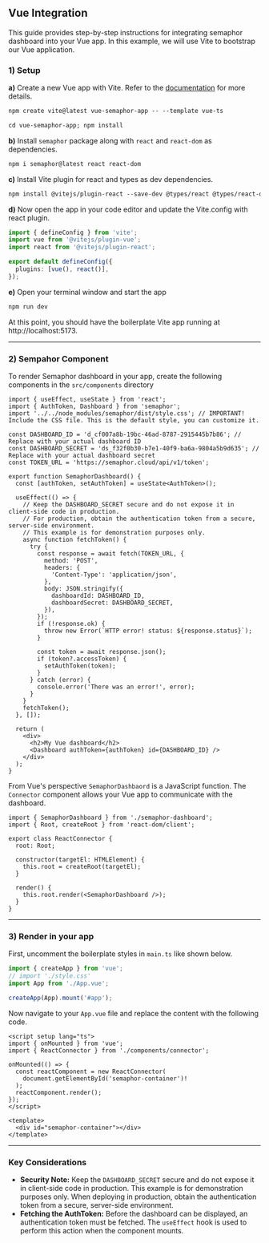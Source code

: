 ## Vue Integration

This guide provides step-by-step instructions for integrating semaphor dashboard into your Vue app. In this example, we will use Vite to bootstrap our Vue application.

### 1) Setup

**a)** Create a new Vue app with Vite. Refer to the [documentation](https://vitejs.dev/guide/#scaffolding-your-first-vite-project) for more details.

```markdown copy
npm create vite@latest vue-semaphor-app -- --template vue-ts
```

```markdown copy
cd vue-semaphor-app; npm install
```

**b)** Install `semaphor` package along with `react` and `react-dom` as dependencies.

```markdown copy
npm i semaphor@latest react react-dom
```

**c)** Install Vite plugin for react and types as dev dependencies.

```markdown copy
npm install @vitejs/plugin-react --save-dev @types/react @types/react-dom --save-dev
```

**d)** Now open the app in your code editor and update the Vite.config with react plugin.

```ts copy filename="./vite.config.ts"
import { defineConfig } from 'vite';
import vue from '@vitejs/plugin-vue';
import react from '@vitejs/plugin-react';

export default defineConfig({
  plugins: [vue(), react()],
});
```

**e)** Open your terminal window and start the app

```markdown copy
npm run dev
```

At this point, you should have the boilerplate Vite app running at http://localhost:5173.

---

### 2) Sempahor Component

To render Semaphor dashboard in your app, create the following components in the `src/components` directory

```tsx {3-7} copy filename="src/components/sempahor-dashboard.tsx"
import { useEffect, useState } from 'react';
import { AuthToken, Dashboard } from 'semaphor';
import '../../node_modules/semaphor/dist/style.css'; // IMPORTANT! Include the CSS file. This is the default style, you can customize it.

const DASHBOARD_ID = 'd_cf007a8b-19bc-46ad-8787-2915445b7b86'; // Replace with your actual dashboard ID
const DASHBOARD_SECRET = 'ds_f32f0b30-b7e1-40f9-ba6a-9804a5b9d635'; // Replace with your actual dashboard secret
const TOKEN_URL = 'https://semaphor.cloud/api/v1/token';

export function SemaphorDashboard() {
  const [authToken, setAuthToken] = useState<AuthToken>();

  useEffect(() => {
    // Keep the DASHBOARD_SECRET secure and do not expose it in client-side code in production.
    // For production, obtain the authentication token from a secure, server-side environment.
    // This example is for demonstration purposes only.
    async function fetchToken() {
      try {
        const response = await fetch(TOKEN_URL, {
          method: 'POST',
          headers: {
            'Content-Type': 'application/json',
          },
          body: JSON.stringify({
            dashboardId: DASHBOARD_ID,
            dashboardSecret: DASHBOARD_SECRET,
          }),
        });
        if (!response.ok) {
          throw new Error(`HTTP error! status: ${response.status}`);
        }

        const token = await response.json();
        if (token?.accessToken) {
          setAuthToken(token);
        }
      } catch (error) {
        console.error('There was an error!', error);
      }
    }
    fetchToken();
  }, []);

  return (
    <div>
      <h2>My Vue dashboard</h2>
      <Dashboard authToken={authToken} id={DASHBOARD_ID} />
    </div>
  );
}
```

From Vue's perspective `SemaphorDashbaord` is a JavaScript function. The `Connector` component allows your Vue app to communicate with the dashboard.

```tsx copy filename="src/component/connector.tsx"
import { SemaphorDashboard } from './semaphor-dashboard';
import { Root, createRoot } from 'react-dom/client';

export class ReactConnector {
  root: Root;

  constructor(targetEl: HTMLElement) {
    this.root = createRoot(targetEl);
  }

  render() {
    this.root.render(<SemaphorDashboard />);
  }
}
```

---

### 3) Render in your app

First, uncomment the boilerplate styles in `main.ts` like shown below.

```ts filename="src/main.ts"
import { createApp } from 'vue';
// import './style.css'
import App from './App.vue';

createApp(App).mount('#app');
```

Now navigate to your `App.vue` file and replace the content with the following code.

```vue copy filename="src/App.vue"
<script setup lang="ts">
import { onMounted } from 'vue';
import { ReactConnector } from './components/connector';

onMounted(() => {
  const reactComponent = new ReactConnector(
    document.getElementById('semaphor-container')!
  );
  reactComponent.render();
});
</script>

<template>
  <div id="semaphor-container"></div>
</template>
```

---

### Key Considerations

- **Security Note:** Keep the `DASHBOARD_SECRET` secure and do not expose it in client-side code in production. This example is for demonstration purposes only. When deploying in production, obtain the authentication token from a secure, server-side environment.
- **Fetching the AuthToken:** Before the dashboard can be displayed, an authentication token must be fetched. The `useEffect` hook is used to perform this action when the component mounts.

